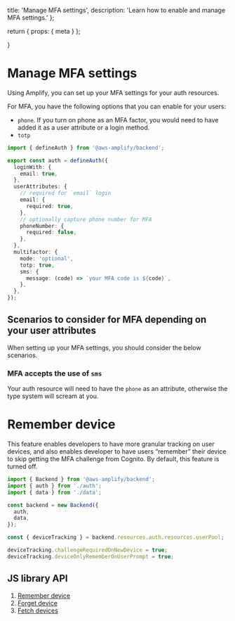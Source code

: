   title: 'Manage MFA settings',
  description:
    'Learn how to enable and manage MFA settings.'
};

  return {
    props: {
      meta
    }
  };

}

# Manage MFA settings

Using Amplify, you can set up your MFA settings for your auth resources.

For MFA, you have the following options that you can enable for your users:

- `phone`. If you turn on phone as an MFA factor, you would need to have added it as a user attribute or a login method.
- `totp`

```ts title="amplify/auth/resource.ts"
import { defineAuth } from '@aws-amplify/backend';

export const auth = defineAuth({
  loginWith: {
    email: true,
  },
  userAttributes: {
    // required for `email` login
    email: {
      required: true,
    },
    // optionally capture phone number for MFA
    phoneNumber: {
      required: false,
    },
  },
  multifactor: {
    mode: 'optional',
    totp: true,
    sms: {
      message: (code) => `your MFA code is ${code}`,
    },
  },
});
```

## Scenarios to consider for MFA depending on your user attributes

When setting up your MFA settings, you should consider the below scenarios.

### MFA accepts the use of `sms`

Your auth resource will need to have the `phone` as an attribute, otherwise the type system will scream at you.

# Remember device

This feature enables developers to have more granular tracking on user devices, and also enables developer to have users “remember” their device to skip getting the MFA challenge from Cognito. By default, this feature is turned off.

```ts title="amplify/backend.ts"
import { Backend } from '@aws-amplify/backend';
import { auth } from './auth';
import { data } from './data';

const backend = new Backend({
  auth,
  data,
});

const { deviceTracking } = backend.resources.auth.resources.userPool;

deviceTracking.challengeRequiredOnNewDevice = true;
deviceTracking.deviceOnlyRememberOnUserPrompt = true;
```

## JS library API

1. [Remember device](https://docs.amplify.aws/lib/auth/device_features/q/platform/js/#remember-device)
2. [Forget device](https://docs.amplify.aws/lib/auth/device_features/q/platform/js/#forget-device)
3. [Fetch devices](https://docs.amplify.aws/lib/auth/device_features/q/platform/js/#fetch-devices)
